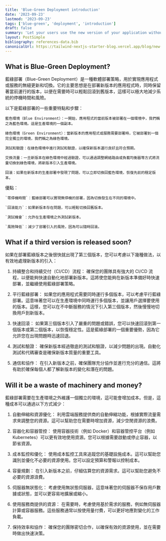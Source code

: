 ```yaml
---
title: 'Blue-Green Deployment introduction'
date: '2023-09-23'
lastmod: '2023-09-23'
tags: ['blue-green', 'deployment', 'introduction']
draft: false
summary: 'Let your users use the new version of your application without downtime.'
layout: PostSimple
bibliography: references-data.bib
canonicalUrl: https://tailwind-nextjs-starter-blog.vercel.app/blog/new-features-in-v1/
---
```


## What is Blue-Green Deployment?

藍綠部署（Blue-Green Deployment）是一種軟體部署策略，用於實現應用程式或服務的無縫更新和切換。它的主要思想是在部署新版本的應用程式時，同時保留著當前運行的版本，以便在需要時可以輕鬆回滾到舊版本，這樣可以極大地減少系統的停機時間和風險。

以下是藍綠部署的一些重要特點和步驟：

    藍色環境（Blue Environment）：一開始，應用程式的當前版本被部署在一個環境中，我們稱之為藍色環境。這是生產環境的一個副本。

    綠色環境（Green Environment）：當新版本的應用程式或服務需要部署時，它被部署到一個完全獨立的環境，我們稱之為綠色環境。

    測試和驗證：在綠色環境中進行測試和驗證，以確保新版本運行良好且符合預期。

    交換流量：一旦新版本在綠色環境中經過驗證，可以通過調整網絡路由或負載均衡器等方式將流量切換到綠色環境，將新版本引入生產環境。

    回滾：如果在新版本的生產部署中發現了問題，可以立即切換回藍色環境，恢復先前的穩定版本。

優點：

    `零停機時間`：藍綠部署可以實現無停機的部署，因為切換發生在不同的環境中。

    `回滾能力`：如果新版本存在問題，可以輕鬆切換回舊版本。

    `測試機會`：允許在生產環境之外測試新版本。

    `風險降低`：減少了部署引入的風險，因為可以隨時回滾。

## What if a third version is released soon?

如果在部署藍綠版本之後很快就出現了第三個版本，您可以考慮以下幾種做法，以有效地處理新版本的引入：

1. 持續整合和持續交付（CI/CD）流程： 確保您的團隊具有強大的 CI/CD 流程，以便能夠快速自動化地部署新版本。這將使您能夠在新版本準備好時快速部署，並繼續使用藍綠部署策略。

2. 平行藍綠部署： 如果您的應用程式需要同時運行多個版本，可以考慮平行藍綠部署。這意味著您可以在生產環境中同時運行多個版本，並讓用戶選擇要使用的版本。這樣，您可以在不中斷服務的情況下引入第三個版本，然後慢慢地切換用戶到新版本。

3. 快速回滾： 如果第三個版本引入了嚴重的問題或錯誤，您可以快速回滾到第一個版本或第二個版本，以恢復穩定性。這是藍綠部署的一個重要優勢，因為它允許您在出現問題時迅速回退。

4. 測試和驗證： 確保新版本經過徹底的測試和驗證，以減少問題的出現。自動化測試和代碼審查是確保新版本質量的重要工具。

5. 通信和協作： 在引入新版本之前，確保團隊充分協作並進行充分的通信。這將有助於確保每個人都了解新版本的變化和潛在的問題。

## Will it be a waste of machinery and money?

藍綠部署需要在生產環境之外維護一個獨立的環境，這可能會增加成本。但是，這種成本可以通過以下方式減少：

1. 自動伸縮和資源優化： 利用雲端服務提供商的自動伸縮功能，根據實際流量需求來調整您的資源。這可以幫助您在需要時增加資源，減少空閒資源的浪費。

2. 容器化和容器管控： 使用容器技術（例如 Docker）和容器管控平台（例如 Kubernetes）可以更有效地使用資源。您可以根據需要啟動或停止容器，以節省資源。

3. 成本監控和優化： 使用成本監控工具來追蹤您的基礎設施成本。這可以幫助您識別並優化不必要的資源使用。您可以設定預算和警報以控制成本。

4. 容量規劃： 在引入新版本之前，仔細估算您的資源需求。這可以幫助您避免不必要的資源浪費。

5. 伺服器無狀態化： 考慮使用無狀態伺服器，這意味著您的伺服器不保存用戶數據或狀態，並可以更容易地擴展或縮小。

6. 使用服務商提供的資源： 在需要時，考慮使用基於需求的服務，例如無伺服器計算或容器服務。這些服務通常以按使用量付費，可以更好地應對變化的工作負載。

7. 保持效率和協作： 確保您的團隊密切合作，以確保有效的資源使用，並在需要時做出快速決策。
